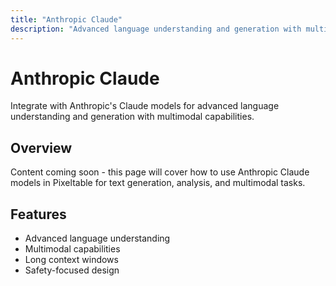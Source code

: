 ```yaml
---
title: "Anthropic Claude"
description: "Advanced language understanding and generation with multimodal capabilities"
---
```


# Anthropic Claude

Integrate with Anthropic's Claude models for advanced language understanding and generation with multimodal capabilities.

## Overview

Content coming soon - this page will cover how to use Anthropic Claude models in Pixeltable for text generation, analysis, and multimodal tasks.

## Features

- Advanced language understanding
- Multimodal capabilities
- Long context windows
- Safety-focused design
